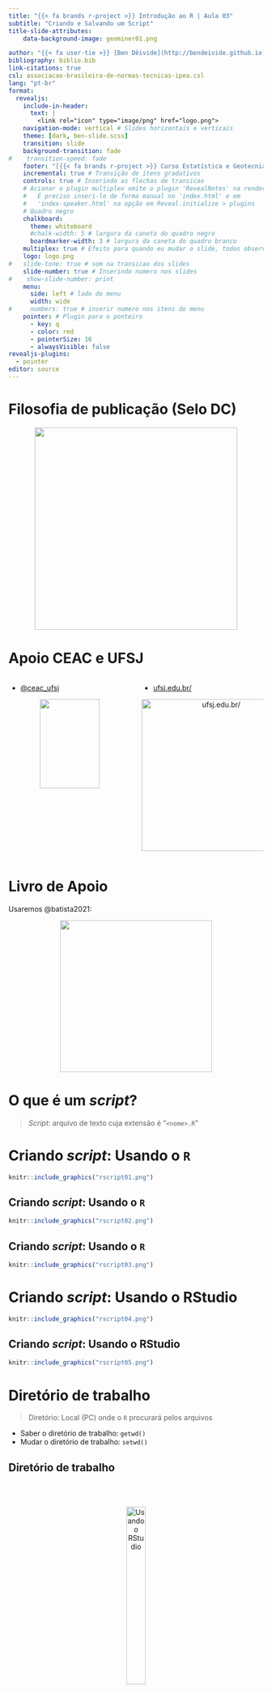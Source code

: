 ```yaml
---
title: "{{< fa brands r-project >}} Introdução ao R | Aula 03"
subtitle: "Criando e Salvando um Script"
title-slide-attributes:
    data-background-image: geominer01.png

author: "{{< fa user-tie >}} [Ben Dêivide](http://bendeivide.github.io) | {{< fa school >}} [UFSJ](https://www.ufsj.edu.br/)"
bibliography: biblio.bib
link-citations: true
csl: associacao-brasileira-de-normas-tecnicas-ipea.csl
lang: "pt-br"
format: 
  revealjs:
    include-in-header: 
      text: |
        <link rel="icon" type="image/png" href="logo.png">
    navigation-mode: vertical # Slides horizontais e verticais
    theme: [dark, ben-slide.scss]
    transition: slide
    background-transition: fade
#    transition-speed: fade
    footer: "[{{< fa brands r-project >}} Curso Estatística e Geotecnia](http://localhost:4321/courses/estgeo/) | <https://bendeivide.github.io/>" # Rodapé
    incremental: true # Transição de itens gradativos
    controls: true # Inserindo as flechas de transicao
    # Acionar o plugin multiplex omite o plugin 'RevealNotes' na renderização final.
    #   É preciso inseri-lo de forma manual no 'index.html' e em 
    #   'index-speaker.html' na opção em Reveal.initialize > plugins
    # Quadro negro
    chalkboard:
      theme: whiteboard
      #chalk-width: 5 # largura da caneta do quadro negro
      boardmarker-width: 3 # largura da caneta do quadro branco
    multiplex: true # Efeito para quando eu mudar o slide, todos observarao mudando em seus browsers tbm
    logo: logo.png
#   slide-tone: true # som na transicao dos slides
    slide-number: true # Inserindo numero nos slides
#    show-slide-number: print
    menu:
      side: left # lado do menu
      width: wide
#     numbers: true # inserir numero nos itens do menu
    pointer: # Plugin para o ponteiro
      - key: q
      - color: red
      - pointerSize: 16
      - alwaysVisible: false
revealjs-plugins:
  - pointer
editor: source
---
```


# Filosofia de publicação (Selo DC) {background-image="geominer01.png"}

<a href="https://bendeivide.github.io/dc/" target="_blank" style="text-align: center;">

<img src="SeloDC_novo-branco.png" width = "400">

</a>

# Apoio CEAC e UFSJ {background-image="geominer01.png"}

:::: {.columns}

::: {.column width="50%"}

::: {.nonincremental}

- <i class="fab fa-instagram"></i> [\@ceac_ufsj](https://www.instagram.com/ceac_ufsj/)

:::

<center>  
![](ceac.png){width="70%"}
</center>

:::

::: {.column width="50%"}

::: {.nonincremental}

- [ufsj.edu.br/](ufsj.edu.br/)

:::



<center>

<img src="ufsj.png" title="ufsj.edu.br/" width = "300">

</center>

:::

::::

# Livro de Apoio {background-image="geominer01.png"}

Usaremos @batista2021:

<a href="https://bendeivide.github.io/books/eambr01/" target="_blank" style="text-align: center;">

<img src="hardcover01.png" width = "300">

</a>


# O que é um *script*? {background-image="EAR-rbasico-background-02.png"}

> *Script*: arquivo de texto cuja extensão é "`<nome>.R`"

# Criando *script*: Usando o `R` {background-image="EAR-rbasico-background-02.png"}

```r
knitr::include_graphics("rscript01.png")
```



## Criando *script*: Usando o `R` {background-image="EAR-rbasico-background-02.png"}

```r
knitr::include_graphics("rscript02.png")
```

## Criando *script*: Usando o `R` {background-image="EAR-rbasico-background-02.png"}

```r
knitr::include_graphics("rscript03.png")
```

# Criando *script*: Usando o RStudio {background-image="EAR-rbasico-background-02.png"}

```r
knitr::include_graphics("rscript04.png")
```

## Criando *script*: Usando o RStudio {background-image="EAR-rbasico-background-02.png"}

```r
knitr::include_graphics("rscript05.png")
```

# Diretório de trabalho {background-image="EAR-rbasico-background-02.png"}

> Diretório: Local (PC) onde o `R` procurará pelos arquivos

-   Saber o diretório de trabalho: `getwd()`
-   Mudar o diretório de trabalho: `setwd()`

## Diretório de trabalho {background-image="EAR-rbasico-background-02.png"}

</br>
</br>

<center>

![Usando o RStudio](rstudio.png){width="30%"}

</center>


# Salvando o *script* {background-image="EAR-rbasico-background-02.png"}

</br>
</br>

<center>

![Usando o RStudio](rstudio.png){width="30%"}

</center>

# Carregando comandos de outros `Scripts` {background-image="EAR-rbasico-background-02.png"}

-   Usaremos a função `source()`


## Carregando comandos de outros `Scripts` {background-image="EAR-rbasico-background-02.png"}

</br>
</br>

<center>

![Usando o RStudio](rstudio.png){width="30%"}

</center>



# Questões? {background-image="geominer01.png"}

[Dúvidas e Sugestões](https://bendeivide.github.io/){preview-link="true"}

[Contato](https://bendeivide.github.io/#contact){preview-link="true"}

# Obrigado! {data-transition="zoom" background-image="geominer01.png"}

<a href="https://bendeivide.github.io/courses/estgeo/" target="_blank" style="text-align: center;">

<img src="logo.png" width = "400">

</a> <center> <a href="https://bendeivide.github.io/courses/estgeo/"  target="_blank" >https://bendeivide.github.io/courses/estgeo/</a> </center>

# Referências {background-image="geominer01.png"}
